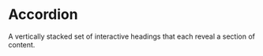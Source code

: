 
<Meta of={AccordionStories} />

# Accordion

A vertically stacked set of interactive headings that each reveal a section of content.

<Canvas of={AccordionStories.Default} />

<Controls />

<Stories />
